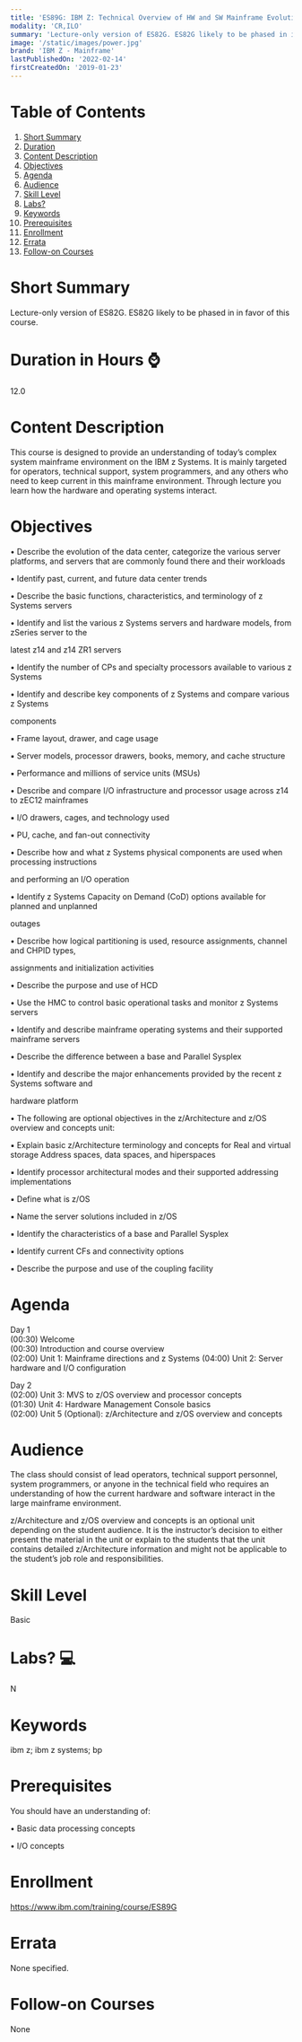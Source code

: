 ```yaml
---
title: 'ES89G: IBM Z: Technical Overview of HW and SW Mainframe Evolution'
modality: 'CR,ILO'
summary: 'Lecture-only version of ES82G. ES82G likely to be phased in in favor of this course. '
image: '/static/images/power.jpg'
brand: 'IBM Z - Mainframe'
lastPublishedOn: '2022-02-14'
firstCreatedOn: '2019-01-23'
---
```

# Table of Contents
1.  [Short Summary](#short-summary)
2.  [Duration](#duration-in-hours-)
3.  [Content Description](#content-description)
4.  [Objectives](#objectives)
5.  [Agenda](#agenda)
6.  [Audience](#audience)
7.  [Skill Level](#skill-level)
8.  [Labs?](#labs-)
9.  [Keywords](#keywords)
10. [Prerequisites](#prerequisites)
11. [Enrollment](#enrollment)
12. [Errata](#errata)
13. [Follow-on Courses](#follow-on-courses)

# Short Summary
Lecture-only version of ES82G. ES82G likely to be phased in in favor of this course. 

# Duration in Hours ⌚
12.0

# Content Description
This course is designed to provide an understanding of today’s complex system mainframe environment on the IBM z Systems. It is mainly targeted for operators, technical support, system programmers, and any others who need to keep current in this mainframe environment. Through lecture you learn how the hardware and operating systems interact.



# Objectives
• Describe the evolution of the data center, categorize the various server platforms, and servers that are commonly found there and their workloads  

• Identify past, current, and future data center trends  

• Describe the basic functions, characteristics, and terminology of z Systems servers  

• Identify and list the various z Systems servers and hardware models, from zSeries server to the  

latest z14 and z14 ZR1 servers  

• Identify the number of CPs and specialty processors available to various z Systems  

• Identify and describe key components of z Systems and compare various z Systems  

components  

▪ Frame layout, drawer, and cage usage  

▪ Server models, processor drawers, books, memory, and cache structure  

▪ Performance and millions of service units (MSUs)  

• Describe and compare I/O infrastructure and processor usage across z14 to zEC12 mainframes  

▪ I/O drawers, cages, and technology used  

▪ PU, cache, and fan-out connectivity  

• Describe how and what z Systems physical components are used when processing instructions  

and performing an I/O operation  

• Identify z Systems Capacity on Demand (CoD) options available for planned and unplanned  

outages  

• Describe how logical partitioning is used, resource assignments, channel and CHPID types,  

assignments and initialization activities  

• Describe the purpose and use of HCD  

• Use the HMC to control basic operational tasks and monitor z Systems servers  

• Identify and describe mainframe operating systems and their supported mainframe servers  

• Describe the difference between a base and Parallel Sysplex  

• Identify and describe the major enhancements provided by the recent z Systems software and  

hardware platform  

• The following are optional objectives in the z/Architecture and z/OS overview and concepts unit:  

▪ Explain basic z/Architecture terminology and concepts for Real and virtual storage Address spaces, data spaces, and hiperspaces  

▪ Identify processor architectural modes and their supported addressing implementations  

▪ Define what is z/OS  

▪ Name the server solutions included in z/OS  

▪ Identify the characteristics of a base and Parallel Sysplex  

▪ Identify current CFs and connectivity options  

▪ Describe the purpose and use of the coupling facility



# Agenda
Day 1  
(00:30) Welcome  
(00:30) Introduction and course overview  
(02:00) Unit 1: Mainframe directions and z Systems (04:00) Unit 2: Server hardware and I/O configuration

Day 2  
(02:00) Unit 3: MVS to z/OS overview and processor concepts  
(01:30) Unit 4: Hardware Management Console basics  
(02:00) Unit 5 (Optional): z/Architecture and z/OS overview and concepts



# Audience
The class should consist of lead operators, technical support personnel, system programmers, or anyone in the technical field who requires an understanding of how the current hardware and software interact in the large mainframe environment.


z/Architecture and z/OS overview and concepts is an optional unit depending on the student audience. It is the instructor’s decision to either present the material in the unit or explain to the students that the unit contains detailed z/Architecture information and might not be applicable to the student’s job role and responsibilities.



# Skill Level
Basic               

# Labs? 💻
N

# Keywords
ibm z; ibm z systems; bp

# Prerequisites
  

You should have an understanding of:  

• Basic data processing concepts  

• I/O concepts



# Enrollment
https://www.ibm.com/training/course/ES89G

# Errata
None specified.

# Follow-on Courses
None

